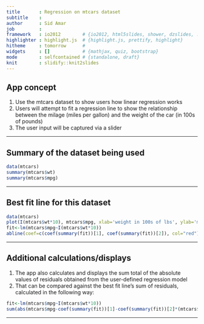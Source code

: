 ```yaml
---
title       : Regression on mtcars dataset
subtitle    : 
author      : Sid Amar
job         : 
framework   : io2012        # {io2012, html5slides, shower, dzslides, ...}
highlighter : highlight.js  # {highlight.js, prettify, highlight}
hitheme     : tomorrow      # 
widgets     : []            # {mathjax, quiz, bootstrap}
mode        : selfcontained # {standalone, draft}
knit        : slidify::knit2slides
---
```


## App concept

1. Use the mtcars dataset to show users how linear regression works
2. Users will attempt to fit a regression line to show the relationship between the milage (miles per gallon) and the weight of the car (in 100s of pounds)
3. The user input will be captured via a slider

--- 

## Summary of the dataset being used
```r
data(mtcars)
summary(mtcars$wt)
summary(mtcars$mpg)
```

---

## Best fit line for this dataset
```r
data(mtcars)
plot(I(mtcars$wt*10), mtcars$mpg, xlab='weight in 100s of lbs', ylab='miles per gallon')
fit<-lm(mtcars$mpg~I(mtcars$wt*10))
abline(coef=c(coef(summary(fit))[1], coef(summary(fit))[2]), col="red")
```

---

## Additional calculations/displays

1. The app also calculates and displays the sum total of the absolute values of residuals
obtained from the user-defined regression model
2. That can be compared against the best fit line's sum of residuals, calculated in the following way:

```r
fit<-lm(mtcars$mpg~I(mtcars$wt*10))
sum(abs(mtcars$mpg-coef(summary(fit))[1]-coef(summary(fit))[2]*(mtcars$wt*10)))
```

---
